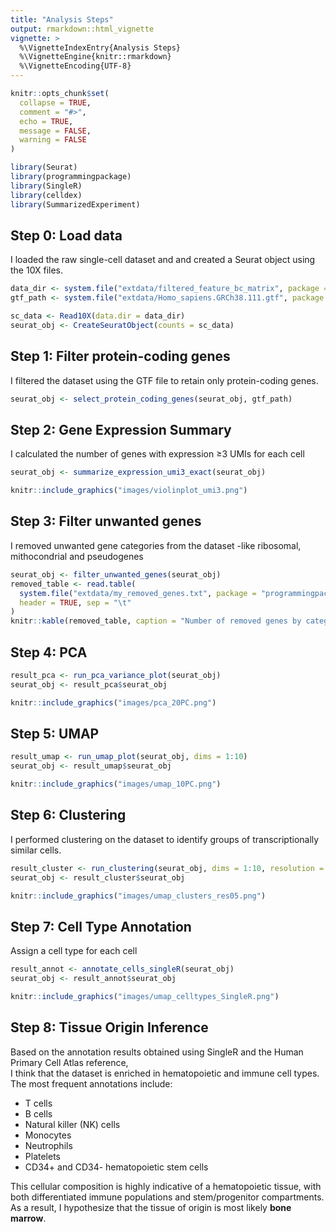 ---
title: "Analysis Steps"
output: rmarkdown::html_vignette
vignette: >
  %\VignetteIndexEntry{Analysis Steps}
  %\VignetteEngine{knitr::rmarkdown}
  %\VignetteEncoding{UTF-8}
---

```{r setup, include = FALSE}
knitr::opts_chunk$set(
  collapse = TRUE,
  comment = "#>",
  echo = TRUE,
  message = FALSE,
  warning = FALSE
)

library(Seurat)
library(programmingpackage)
library(SingleR)
library(celldex)
library(SummarizedExperiment)
```

## Step 0: Load data

I loaded the raw single-cell dataset and and created a Seurat object using the 10X files.

```{r step0}
data_dir <- system.file("extdata/filtered_feature_bc_matrix", package = "programmingpackage")
gtf_path <- system.file("extdata/Homo_sapiens.GRCh38.111.gtf", package = "programmingpackage")

sc_data <- Read10X(data.dir = data_dir)
seurat_obj <- CreateSeuratObject(counts = sc_data)
```
## Step 1: Filter protein-coding genes

I filtered the dataset using the GTF file to retain only protein-coding genes.

```{r step1}
seurat_obj <- select_protein_coding_genes(seurat_obj, gtf_path)
```

## Step 2: Gene Expression Summary

I calculated the number of genes with expression ≥3 UMIs for each cell

```{r step2}
seurat_obj <- summarize_expression_umi3_exact(seurat_obj)
```

```{r show-violinplot, echo = FALSE}
knitr::include_graphics("images/violinplot_umi3.png")
```

## Step 3: Filter unwanted genes

I removed unwanted gene categories from the dataset -like ribosomal, mithocondrial and pseudogenes

```{r step3}
seurat_obj <- filter_unwanted_genes(seurat_obj)
removed_table <- read.table(
  system.file("extdata/my_removed_genes.txt", package = "programmingpackage"),
  header = TRUE, sep = "\t"
)
knitr::kable(removed_table, caption = "Number of removed genes by category")
```

## Step 4: PCA

```{r step4}
result_pca <- run_pca_variance_plot(seurat_obj)
seurat_obj <- result_pca$seurat_obj
```

```{r show-pca, echo = FALSE}
knitr::include_graphics("images/pca_20PC.png")
```

## Step 5: UMAP

```{r step5}
result_umap <- run_umap_plot(seurat_obj, dims = 1:10)
seurat_obj <- result_umap$seurat_obj
```

```{r show-umap, echo = FALSE}
knitr::include_graphics("images/umap_10PC.png")
```

## Step 6: Clustering

I performed clustering on the dataset to identify groups of transcriptionally similar cells.

```{r step6}
result_cluster <- run_clustering(seurat_obj, dims = 1:10, resolution = 0.5)
seurat_obj <- result_cluster$seurat_obj
```

```{r show-clustering, echo = FALSE}
knitr::include_graphics("images/umap_clusters_res05.png")
```

## Step 7: Cell Type Annotation

Assign a cell type for each cell

```{r step7}
result_annot <- annotate_cells_singleR(seurat_obj)
seurat_obj <- result_annot$seurat_obj
```

```{r show-annotation, echo = FALSE}
knitr::include_graphics("images/umap_celltypes_SingleR.png")
```

## Step 8: Tissue Origin Inference

Based on the annotation results obtained using SingleR and the Human Primary Cell Atlas reference,  
I think that the dataset is enriched in hematopoietic and immune cell types.  
The most frequent annotations include:

- T cells
- B cells
- Natural killer (NK) cells
- Monocytes
- Neutrophils
- Platelets
- CD34+ and CD34- hematopoietic stem cells

This cellular composition is highly indicative of a hematopoietic tissue, with both differentiated immune populations and stem/progenitor compartments.  
As a result, I hypothesize that the tissue of origin is most likely **bone marrow**.

